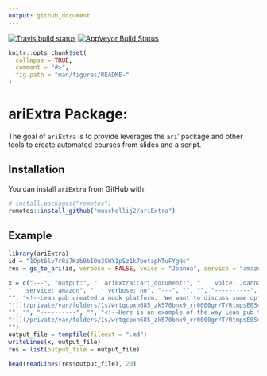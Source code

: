 ```yaml
---
output: github_document
---
```


[![Travis build status](https://travis-ci.com/muschellij2/ariExtra.svg?branch=master)](https://travis-ci.com/muschellij2/ariExtra)
[![AppVeyor Build Status](https://ci.appveyor.com/api/projects/status/github/muschellij2/ariExtra?branch=master&svg=true)](https://ci.appveyor.com/project/muschellij2/ariExtra)
<!-- README.md is generated from README.Rmd. Please edit that file -->

```r
knitr::opts_chunk$set(
  collapse = TRUE,
  comment = "#>",
  fig.path = "man/figures/README-"
)
```

# ariExtra Package: 
The goal of `ariExtra` is to provide leverages the `ari`' package and other tools to create automated courses from slides and a script. 

## Installation

You can install `ariExtra` from GitHub with:

```r
# install.packages("remotes")
remotes::install_github("muschellij2/ariExtra")
```


## Example

```r
library(ariExtra)
id = "1Opt6lv7rRi7Kzb9bI0u3SWX1pSz1k7botaphTuFYgNs"
res = gs_to_ari(id, verbose = FALSE, voice = "Joanna", service = "amazon", open = FALSE) 
```
```r
x = c("---", "output:", "  ariExtra::ari_document:", "    voice: Joanna", 
"    service: amazon", "    verbose: no", "---", "", "", "----------", 
"", "<!--Lean pub created a mook platform.  We want to discuss some options for creating courses with Lean pub at Johns Hopkins.-->", 
"![](/private/var/folders/1s/wrtqcpxn685_zk570bnx9_rr0000gr/T/RtmpsE0Sv2/filecef632678c61.png)", 
"", "", "----------", "", "<!--Here is an example of the way Lean pub turns text into an output course.  The left hand side is written in a markdown format called Markua.-->", 
"![](/private/var/folders/1s/wrtqcpxn685_zk570bnx9_rr0000gr/T/RtmpsE0Sv2/filecef62c314e21.png)", 
"")
output_file = tempfile(fileext = ".md")
writeLines(x, output_file)
res = list(output_file = output_file)
```

```r
head(readLines(res$output_file), 20)
```
